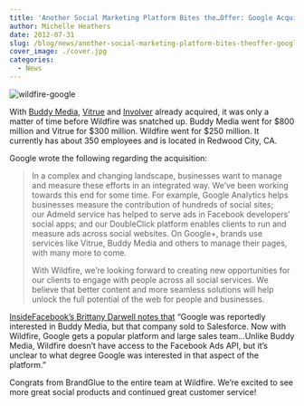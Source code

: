 ```yaml
---
title: 'Another Social Marketing Platform Bites the…Offer: Google Acquires Wildfire'
author: Michelle Heathers
date: 2012-07-31
slug: /blog/news/another-social-marketing-platform-bites-theoffer-google-acquires-wildfire
cover_image: ./cover.jpg
categories:
  - News
---
```


![wildfire-google](./1.jpg)

With [Buddy Media][2], [Vitrue][3] and [Involver][4] already acquired, it was only a matter of time before Wildfire was snatched up. Buddy Media went for $800 million and Vitrue for $300 million. Wildfire went for \$250 million. It currently has about 350 employees and is located in Redwood City, CA.

Google wrote the following regarding the acquisition:

> In a complex and changing landscape, businesses want to manage and measure these efforts in an integrated way. We’ve been working towards this end for some time. For example, Google Analytics helps businesses measure the contribution of hundreds of social sites; our Admeld service has helped to serve ads in Facebook developers’ social apps; and our DoubleClick platform enables clients to run and measure ads across social websites. On Google+, brands use services like Vitrue, Buddy Media and others to manage their pages, with many more to come.
>
> With Wildfire, we’re looking forward to creating new opportunities for our clients to engage with people across all social services. We believe that better content and more seamless solutions will help unlock the full potential of the web for people and businesses.

[InsideFacebook’s Brittany Darwell notes that][5] “Google was reportedly interested in Buddy Media, but that company sold to Salesforce. Now with Wildfire, Google gets a popular platform and large sales team…Unlike Buddy Media, Wildfire doesn’t have access to the Facebook Ads API, but it’s unclear to what degree Google was interested in that aspect of the platform.”

Congrats from BrandGlue to the entire team at Wildfire. We’re excited to see more great social products and continued great customer service!

[2]: http://mashable.com/2012/06/04/salesforce-acquires-buddy-media/
[3]: http://techcrunch.com/2012/05/23/more/
[4]: http://thenextweb.com/insider/2012/07/10/oracle-to-acquire-social-media-development-firm-involver-in-a-bid-to-build-a-cloud-based-social-platform/
[5]: http://www.insidefacebook.com/2012/07/31/google-acquires-wildfire-maker-of-social-marketing-software/

